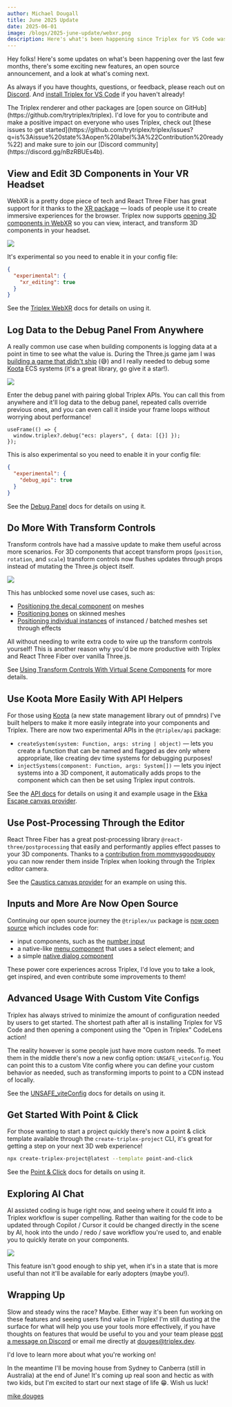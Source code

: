 ```yaml
---
author: Michael Dougall
title: June 2025 Update
date: 2025-06-01
image: /blogs/2025-june-update/webxr.png
description: Here's what's been happening since Triplex for VS Code was released.
---
```


Hey folks! Here's some updates on what's been happening over the last few months, there's some exciting new features, an open source announcement, and a look at what's coming next.

As always if you have thoughts, questions, or feedback, please reach out on [Discord](https://discord.gg/nBzRBUEs4b). And [install Triplex for VS Code](https://marketplace.visualstudio.com/items?itemName=trytriplex.triplex-vsce) if you haven't already!

<KnowledgeCallout>
  The Triplex renderer and other packages are [open source on
  GitHub](https://github.com/trytriplex/triplex). I'd love for you to contribute
  and make a positive impact on everyone who uses Triplex, check out [these
  issues to get
  started](https://github.com/trytriplex/triplex/issues?q=is%3Aissue%20state%3Aopen%20label%3A%22Contribution%20ready%22)
  and make sure to join our [Discord community](https://discord.gg/nBzRBUEs4b).
</KnowledgeCallout>

## View and Edit 3D Components in Your VR Headset

WebXR is a pretty dope piece of tech and React Three Fiber has great support for it thanks to the [XR package](https://github.com/pmndrs/xr) — loads of people use it to create immersive experiences for the browser. Triplex now supports [opening 3D components in WebXR](https://x.com/dougesdev/status/1914457718221619328/video/1) so you can view, interact, and transform 3D components in your headset.

![](/blogs/2025-june-update/webxr.png)

It's experimental so you need to enable it in your config file:

```json filename=".triplex/config.json" {2-4}
{
  "experimental": {
    "xr_editing": true
  }
}
```

See the [Triplex WebXR](/docs/building-your-scene/webxr) docs for details on using it.

## Log Data to the Debug Panel From Anywhere

A really common use case when building components is logging data at a point in time to see what the value is. During the Three.js game jam I was [building a game that didn't ship](https://github.com/trytriplex/ekka-game) (😅) and I really needed to debug some [Koota](https://github.com/pmndrs/koota) ECS systems (it's a great library, go give it a star!).

![](/blogs/2025-june-update/debug-panel.png)

Enter the debug panel with pairing global Triplex APIs. You can call this from anywhere and it'll log data to the debug panel, repeated calls override previous ones, and you can even call it inside your frame loops without worrying about performance!

```tsx filename="scene.tsx"
useFrame(() => {
  window.triplex?.debug("ecs: players", { data: [{}] });
});
```

This is also experimental so you need to enable it in your config file:

```json filename=".triplex/config.json" {2-4}
{
  "experimental": {
    "debug_api": true
  }
}
```

See the [Debug Panel](/docs/building-your-scene/console-logs/debug-panel) docs for details on using it.

## Do More With Transform Controls

Transform controls have had a massive update to make them useful across more scenarios. For 3D components that accept transform props (`position`, `rotation`, and `scale`) transform controls now flushes updates through props instead of mutating the Three.js object itself.

![](/blogs/2025-june-update/decal.png)

This has unblocked some novel use cases, such as:

- [Positioning the decal component](https://x.com/trytriplex/status/1927235641537962323) on meshes
- [Positioning bones](https://x.com/dougesdev/status/1928967155455778924) on skinned meshes
- [Positioning individual instances](https://x.com/BrianBreiholz/status/1867560190452596828) of instanced / batched meshes set through effects

All without needing to write extra code to wire up the transform controls yourself! This is another reason why you'd be more productive with Triplex and React Three Fiber over vanilla Three.js.

See [Using Transform Controls With Virtual Scene Components](/resources/virtual-three-components) for more details.

## Use Koota More Easily With API Helpers

For those using [Koota](https://github.com/pmndrs/koota) (a new state management library out of pmndrs) I've built helpers to make it more easily integrate into your components and Triplex. There are now two experimental APIs in the `@triplex/api` package:

- `createSystem(system: Function, args: string | object)` — lets you create a function that can be named and flagged as dev only where appropriate, like creating dev time systems for debugging purposes!
- `injectSystems(component: Function, args: System[])` — lets you inject systems into a 3D component, it automatically adds props to the component which can then be set using Triplex input controls.

See the [API docs](https://github.com/trytriplex/triplex/tree/main/packages/api#koota) for details on using it and example usage in the [Ekka Escape canvas provider](https://github.com/trytriplex/ekka-game/blob/main/apps/ekka-client/.triplex/providers.tsx#L39).

## Use Post-Processing Through the Editor

React Three Fiber has a great post-processing library `@react-three/postprocessing` that easily and performantly applies effect passes to your 3D components. Thanks to a [contribution from mommysgoodpuppy](https://github.com/trytriplex/triplex/pull/312) you can now render them inside Triplex when looking through the Triplex editor camera.

See the [Caustics canvas provider](https://github.com/trytriplex/triplex/blob/main/examples/caustics/.triplex/provider.tsx#L19) for an example on using this.

## Inputs and More Are Now Open Source

Continuing our open source journey the `@triplex/ux` package is [now open source](https://github.com/trytriplex/triplex/tree/main/packages/ux) which includes code for:

- input components, such as the [number input](https://github.com/trytriplex/triplex/blob/main/packages/ux/src/inputs/number-input.tsx#L62)
- a native-like [menu component](https://github.com/trytriplex/triplex/blob/main/packages/ux/src/menu.tsx) that uses a select element; and
- a simple [native dialog component](https://github.com/trytriplex/triplex/blob/main/packages/ux/src/dialog.tsx)

These power core experiences across Triplex, I'd love you to take a look, get inspired, and even contribute some improvements to them!

## Advanced Usage With Custom Vite Configs

Triplex has always strived to minimize the amount of configuration needed by users to get started. The shortest path after all is installing Triplex for VS Code and then opening a component using the "Open in Triplex" CodeLens action!

The reality however is some people just have more custom needs. To meet them in the middle there's now a new config option: `UNSAFE_viteConfig`. You can point this to a custom Vite config where you can define your custom behavior as needed, such as transforming imports to point to a CDN instead of locally.

See the [UNSAFE_viteConfig](/docs/api-reference/config-options/unsafe-vite-config) docs for details on using it.

## Get Started With Point & Click

For those wanting to start a project quickly there's now a point & click template available through the `create-triplex-project` CLI, it's great for getting a step on your next 3D web experience!

```bash filename="Terminal"
npx create-triplex-project@latest --template point-and-click
```

See the [Point & Click](/docs/get-started/starting-a-project/create-from-template/point-and-click) docs for details on using it.

## Exploring AI Chat

AI assisted coding is huge right now, and seeing where it could fit into a Triplex workflow is super compelling. Rather than waiting for the code to be updated through Copilot / Cursor it could be changed directly in the scene by AI, hook into the undo / redo / save workflow you're used to, and enable you to quickly iterate on your components.

![](/blogs/2025-june-update/ai-chat.png)

This feature isn't good enough to ship yet, when it's in a state that is more useful than not it'll be available for early adopters (maybe you!).

## Wrapping Up

Slow and steady wins the race? Maybe. Either way it's been fun working on these features and seeing users find value in Triplex! I'm still dusting at the surface for what will help you use your tools more effectively, if you have thoughts on features that would be useful to you and your team please [post a message on Discord](https://discord.gg/nBzRBUEs4b) or email me directly at douges@triplex.dev.

I'd love to learn more about what you're working on!

In the meantime I'll be moving house from Sydney to Canberra (still in Australia) at the end of June! It's coming up real soon and hectic as with two kids, but I'm excited to start our next stage of life 😁. Wish us luck!

[mike douges](https://x.com/dougesdev)
